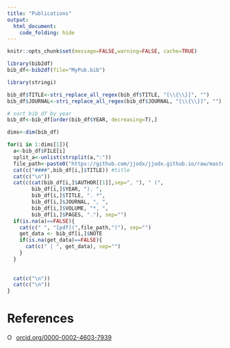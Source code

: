 ```yaml
---
title: "Publications"
output: 
  html_document:
    code_folding: hide
---
```


```r
knitr::opts_chunk$set(message=FALSE,warning=FALSE, cache=TRUE)
```

```r
library(bib2df)
bib_df<-bib2df(file="MyPub.bib")

library(stringi)

bib_df$TITLE<-stri_replace_all_regex(bib_df$TITLE, "[\\{\\}]", "")
bib_df$JOURNAL<-stri_replace_all_regex(bib_df$JOURNAL, "[\\{\\}]", "")

# sort bib_df by year
bib_df<-bib_df[order(bib_df$YEAR, decreasing=T),]

dims<-dim(bib_df)

for(i in 1:dims[1]){
  a<-bib_df$FILE[i]
  split_a<-unlist(strsplit(a,":"))
  file_path<-paste0("https://github.com/jjodx/jjodx.github.io/raw/master/",split_a[2])
  cat(c("####",bib_df[i,]$TITLE)) #title
  cat(c("\n"))
  cat(c(cat(bib_df[i,]$AUTHOR[[1]],sep=", "), " (",
        bib_df[i,]$YEAR, "). ",
        bib_df[i,]$TITLE, ". *",
        bib_df[i,]$JOURNAL, ", ",
        bib_df[i,]$VOLUME, "*, ",
        bib_df[i,]$PAGES, "."), sep="")
  if(is.na(a)==FALSE){
    cat(c(" ", "[pdf](",file_path,")"), sep="")
    get_data <- bib_df[i,]$NOTE
    if(is.na(get_data)==FALSE){
      cat(c(" | ", get_data), sep="")
    }
  }
  
  
  cat(c("\n"))
  cat(c("\n"))
}
````


# References

<div itemscope itemtype="https://schema.org/Person"><a itemprop="sameAs" content="https://orcid.org/0000-0002-4603-7939" href="https://orcid.org/0000-0002-4603-7939" target="orcid.widget" rel="noopener noreferrer" style="vertical-align:top;"><img src="https://orcid.org/sites/default/files/images/orcid_16x16.png" style="width:1em;margin-right:.5em;" alt="ORCID iD icon">orcid.org/0000-0002-4603-7939</a></div>

